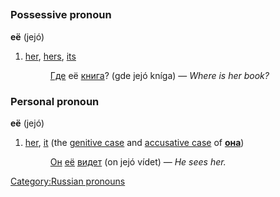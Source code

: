 =={{ru}}==
[[Category:Russian pronouns]]
===Possessive pronoun===
'''её''' (jejó)

#[[her]], [[hers]], [[its]]
#:[[Где]] её [[книга]]? (gde jejó kníga) — ''Where is her book?''

===Personal pronoun===
'''её''' (jejó)

#[[her]], [[it]] (the [[genitive case]] and [[accusative case]] of '''[[она]]''')
#:[[Он]] [[она|её]] [[видеть|видет]] (on jejó vídet) — ''He sees her.''